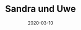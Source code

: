 ---
title: Sandra und Uwe
date: 2020-03-10
image: /images/hochzeitsblog/black/black17.jpg
width: 2000
height: 2000
category: Black
couple_category: 
weight: 7405
---
